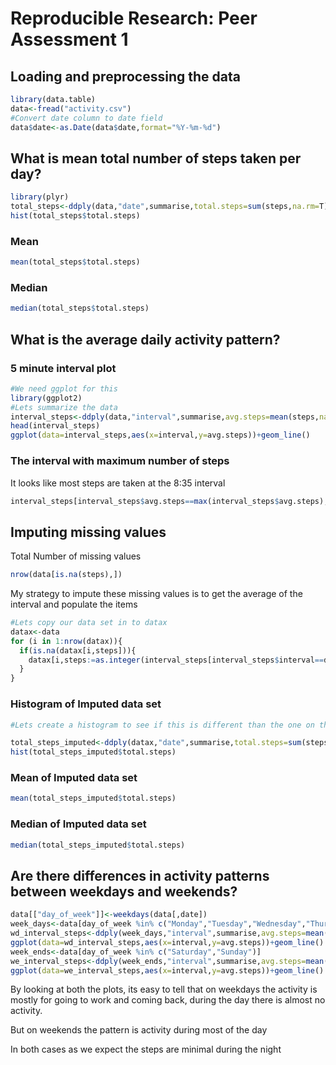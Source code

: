 # Reproducible Research: Peer Assessment 1


## Loading and preprocessing the data
```r
library(data.table)
data<-fread("activity.csv")
#Convert date column to date field
data$date<-as.Date(data$date,format="%Y-%m-%d")
```



## What is mean total number of steps taken per day?
```r
library(plyr)
total_steps<-ddply(data,"date",summarise,total.steps=sum(steps,na.rm=T))
hist(total_steps$total.steps)
```
### Mean
```r
mean(total_steps$total.steps)
```
### Median
```r
median(total_steps$total.steps)
```
## What is the average daily activity pattern?

### 5 minute interval plot

```r
#We need ggplot for this
library(ggplot2)
#Lets summarize the data
interval_steps<-ddply(data,"interval",summarise,avg.steps=mean(steps,na.rm=T))
head(interval_steps)
ggplot(data=interval_steps,aes(x=interval,y=avg.steps))+geom_line()
```

### The interval with maximum number of steps
It looks like most steps are taken at the 8:35 interval
```r
interval_steps[interval_steps$avg.steps==max(interval_steps$avg.steps),]
```


## Imputing missing values

Total Number of missing values

```r
nrow(data[is.na(steps),])
```

My strategy to impute these missing values is to get the average of the interval and populate the items

```r
#Lets copy our data set in to datax
datax<-data
for (i in 1:nrow(datax)){
  if(is.na(datax[i,steps])){
    datax[i,steps:=as.integer(interval_steps[interval_steps$interval==datax[i,interval],"avg.steps"])]
  }
}
```
### Histogram of Imputed data set
```r
#Lets create a histogram to see if this is different than the one on the top

total_steps_imputed<-ddply(datax,"date",summarise,total.steps=sum(steps,na.rm=T))
hist(total_steps_imputed$total.steps)
```
### Mean of Imputed data set
```r
mean(total_steps_imputed$total.steps)
```
### Median of Imputed data set
```r
median(total_steps_imputed$total.steps)
```

## Are there differences in activity patterns between weekdays and weekends?

```r
data[["day_of_week"]]<-weekdays(data[,date])
week_days<-data[day_of_week %in% c("Monday","Tuesday","Wednesday","Thursday","Friday")]
wd_interval_steps<-ddply(week_days,"interval",summarise,avg.steps=mean(steps,na.rm=T))
ggplot(data=wd_interval_steps,aes(x=interval,y=avg.steps))+geom_line()
week_ends<-data[day_of_week %in% c("Saturday","Sunday")]
we_interval_steps<-ddply(week_ends,"interval",summarise,avg.steps=mean(steps,na.rm=T))
ggplot(data=we_interval_steps,aes(x=interval,y=avg.steps))+geom_line()
```

By looking at both the plots, its easy to tell that on weekdays the activity is mostly for going to work and coming back, during the day 
there is almost no activity.

But on weekends the pattern is activity during most of the day 

In both cases as we expect the steps are minimal during the night

